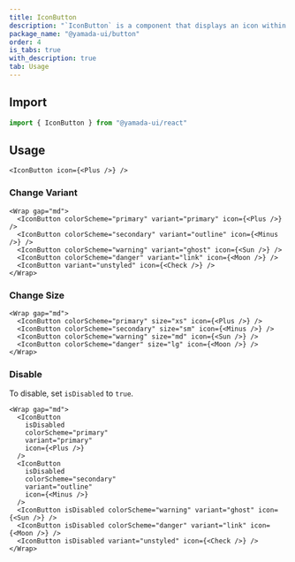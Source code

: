 ```yaml
---
title: IconButton
description: "`IconButton` is a component that displays an icon within a button."
package_name: "@yamada-ui/button"
order: 4
is_tabs: true
with_description: true
tab: Usage
---
```


## Import

```ts
import { IconButton } from "@yamada-ui/react"
```

## Usage

```tsx
<IconButton icon={<Plus />} />
```

### Change Variant

```tsx
<Wrap gap="md">
  <IconButton colorScheme="primary" variant="primary" icon={<Plus />} />
  <IconButton colorScheme="secondary" variant="outline" icon={<Minus />} />
  <IconButton colorScheme="warning" variant="ghost" icon={<Sun />} />
  <IconButton colorScheme="danger" variant="link" icon={<Moon />} />
  <IconButton variant="unstyled" icon={<Check />} />
</Wrap>
```

### Change Size

```tsx
<Wrap gap="md">
  <IconButton colorScheme="primary" size="xs" icon={<Plus />} />
  <IconButton colorScheme="secondary" size="sm" icon={<Minus />} />
  <IconButton colorScheme="warning" size="md" icon={<Sun />} />
  <IconButton colorScheme="danger" size="lg" icon={<Moon />} />
</Wrap>
```

### Disable

To disable, set `isDisabled` to `true`.

```tsx
<Wrap gap="md">
  <IconButton
    isDisabled
    colorScheme="primary"
    variant="primary"
    icon={<Plus />}
  />
  <IconButton
    isDisabled
    colorScheme="secondary"
    variant="outline"
    icon={<Minus />}
  />
  <IconButton isDisabled colorScheme="warning" variant="ghost" icon={<Sun />} />
  <IconButton isDisabled colorScheme="danger" variant="link" icon={<Moon />} />
  <IconButton isDisabled variant="unstyled" icon={<Check />} />
</Wrap>
```
